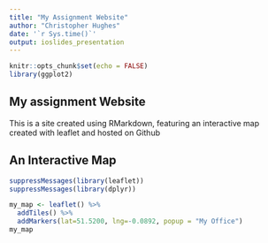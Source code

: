 ```yaml
---
title: "My Assignment Website"
author: "Christopher Hughes"
date: '`r Sys.time()`'
output: ioslides_presentation
---
```


```r
knitr::opts_chunk$set(echo = FALSE)
library(ggplot2)
```

## My assignment Website

This is a site created using RMarkdown, featuring an interactive map created with leaflet and hosted on Github

## An Interactive Map


```r
suppressMessages(library(leaflet))
suppressMessages(library(dplyr))
```

```r
my_map <- leaflet() %>%
  addTiles() %>%
  addMarkers(lat=51.5200, lng=-0.0892, popup = "My Office")
my_map
```

